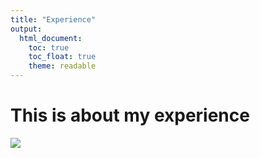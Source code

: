 ```yaml
---
title: "Experience"
output: 
  html_document:
    toc: true
    toc_float: true
    theme: readable
---
```


# This is about my experience

![](images/1977.JPG)

  


